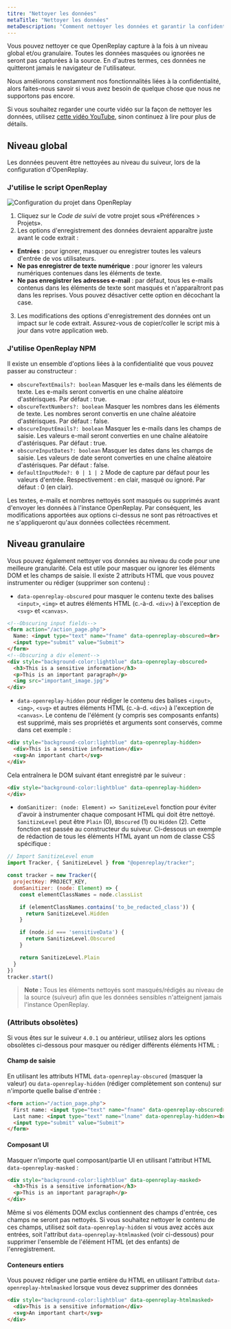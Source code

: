 ```yaml
---
titre: "Nettoyer les données"
metaTitle: "Nettoyer les données"
metaDescription: "Comment nettoyer les données et garantir la confidentialité de vos utilisateurs."
---
```


Vous pouvez nettoyer ce que OpenReplay capture à la fois à un niveau global et/ou granulaire. Toutes les données masquées ou ignorées ne seront pas capturées à la source. En d'autres termes, ces données ne quitteront jamais le navigateur de l'utilisateur.

Nous améliorons constamment nos fonctionnalités liées à la confidentialité, alors faites-nous savoir si vous avez besoin de quelque chose que nous ne supportons pas encore.

Si vous souhaitez regarder une courte vidéo sur la façon de nettoyer les données, utilisez [cette vidéo YouTube](https://youtu.be/22-UCoocy6s), sinon continuez à lire pour plus de détails.

## Niveau global

Les données peuvent être nettoyées au niveau du suiveur, lors de la configuration d'OpenReplay.

### J'utilise le script OpenReplay

![Configuration du projet dans OpenReplay](/static/gdpr-1.png#center)

1) Cliquez sur le *Code de suivi* de votre projet sous «Préférences > Projets».
2) Les options d'enregistrement des données devraient apparaître juste avant le code extrait :
- **Entrées** : pour ignorer, masquer ou enregistrer toutes les valeurs d'entrée de vos utilisateurs.
- **Ne pas enregistrer de texte numérique** : pour ignorer les valeurs numériques contenues dans les éléments de texte.
- **Ne pas enregistrer les adresses e-mail** : par défaut, tous les e-mails contenus dans les éléments de texte sont masqués et n'apparaîtront pas dans les reprises. Vous pouvez désactiver cette option en décochant la case.
3) Les modifications des options d'enregistrement des données ont un impact sur le code extrait. Assurez-vous de copier/coller le script mis à jour dans votre application web.

### J'utilise OpenReplay NPM

Il existe un ensemble d'options liées à la confidentialité que vous pouvez passer au constructeur :
- `obscureTextEmails?: boolean` Masquer les e-mails dans les éléments de texte. Les e-mails seront convertis en une chaîne aléatoire d'astérisques. Par défaut : true.
- `obscureTextNumbers?: boolean` Masquer les nombres dans les éléments de texte. Les nombres seront convertis en une chaîne aléatoire d'astérisques. Par défaut : false.
- `obscureInputEmails?: boolean` Masquer les e-mails dans les champs de saisie. Les valeurs e-mail seront converties en une chaîne aléatoire d'astérisques. Par défaut : true.
- `obscureInputDates?: boolean` Masquer les dates dans les champs de saisie. Les valeurs de date seront converties en une chaîne aléatoire d'astérisques. Par défaut : false.
- `defaultInputMode?: 0 | 1 | 2` Mode de capture par défaut pour les valeurs d'entrée. Respectivement : en clair, masqué ou ignoré. Par défaut : 0 (en clair).

Les textes, e-mails et nombres nettoyés sont masqués ou supprimés avant d'envoyer les données à l'instance OpenReplay. Par conséquent, les modifications apportées aux options ci-dessus ne sont pas rétroactives et ne s'appliqueront qu'aux données collectées récemment.

## Niveau granulaire

Vous pouvez également nettoyer vos données au niveau du code pour une meilleure granularité. Cela est utile pour masquer ou ignorer les éléments DOM et les champs de saisie. Il existe 2 attributs HTML que vous pouvez instrumenter ou rédiger (supprimer son contenu) :
- `data-openreplay-obscured` pour masquer le contenu texte des balises `<input>`, `<img>` et autres éléments HTML (c.-à-d. `<div>`) à l'exception de `<svg>` et `<canvas>`.


```html
<!--Obscuring input fields-->
<form action="/action_page.php">
  Name: <input type="text" name="fname" data-openreplay-obscured><br>
  <input type="submit" value="Submit">
</form>
<!--Obscuring a div element-->
<div style="background-color:lightblue" data-openreplay-obscured>
  <h3>This is a sensitive information</h3>
  <p>This is an important paragraph</p>
  <img src="important_image.jpg">
</div>
```


- `data-openreplay-hidden` pour rédiger le contenu des balises `<input>`, `<img>`, `<svg>` et autres éléments HTML (c.-à-d. `<div>`) à l'exception de `<canvas>`. Le contenu de l'élément (y compris ses composants enfants) est supprimé, mais ses propriétés et arguments sont conservés, comme dans cet exemple :


```html
<div style="background-color:lightblue" data-openreplay-hidden>
  <div>This is a sensitive information</div>
  <svg>An important chart</svg>
</div>
```


Cela entraînera le DOM suivant étant enregistré par le suiveur :


```html
<div style="background-color:lightblue" data-openreplay-hidden>
</div>
```


- `domSanitizer: (node: Element) => SanitizeLevel` fonction pour éviter d'avoir à instrumenter chaque composant HTML qui doit être nettoyé. `SanitizeLevel` peut être `Plain` (0), `Bbscured` (1) ou `Hidden` (2). Cette fonction est passée au constructeur du suiveur. Ci-dessous un exemple de rédaction de tous les éléments HTML ayant un nom de classe CSS spécifique :


```js
// Import SanitizeLevel enum
import Tracker, { SanitizeLevel } from "@openreplay/tracker";

const tracker = new Tracker({
  projectKey: PROJECT_KEY,
  domSanitizer: (node: Element) => {
    const elementClassNames = node.classList

    if (elementClassNames.contains('to_be_redacted_class')) {
      return SanitizeLevel.Hidden
    }

    if (node.id === 'sensitiveData') {
      return SanitizeLevel.Obscured
    }

    return SanitizeLevel.Plain
  }
})
tracker.start()
```


> **Note :** Tous les éléments nettoyés sont masqués/rédigés au niveau de la source (suiveur) afin que les données sensibles n'atteignent jamais l'instance OpenReplay.

### (Attributs obsolètes)

Si vous êtes sur le suiveur `4.0.1` ou antérieur, utilisez alors les options obsolètes ci-dessous pour masquer ou rédiger différents éléments HTML :

#### Champ de saisie

En utilisant les attributs HTML `data-openreplay-obscured` (masquer la valeur) ou `data-openreplay-hidden` (rédiger complètement son contenu) sur n'importe quelle balise d'entrée :


```html
<form action="/action_page.php">
  First name: <input type="text" name="fname" data-openreplay-obscured><br>
  Last name: <input type="text" name="lname" data-openreplay-hidden><br>
  <input type="submit" value="Submit">
</form>
```


#### Composant UI

Masquer n'importe quel composant/partie UI en utilisant l'attribut HTML `data-openreplay-masked` :


```html
<div style="background-color:lightblue" data-openreplay-masked>
  <h3>This is a sensitive information</h3>
  <p>This is an important paragraph</p>
</div>
```


Même si vos éléments DOM exclus contiennent des champs d'entrée, ces champs ne seront pas nettoyés. Si vous souhaitez nettoyer le contenu de ces champs, utilisez soit `data-openreplay-hidden` si vous avez accès aux entrées, soit l'attribut `data-openreplay-htmlmasked` (voir ci-dessous) pour supprimer l'ensemble de l'élément HTML (et des enfants) de l'enregistrement.

#### Conteneurs entiers

Vous pouvez rédiger une partie entière du HTML en utilisant l'attribut `data-openreplay-htmlmasked` lorsque vous devez supprimer des données
```html
<div style="background-color:lightblue" data-openreplay-htmlmasked>
  <div>This is a sensitive information</div>
  <svg>An important chart</svg>
</div>
```
